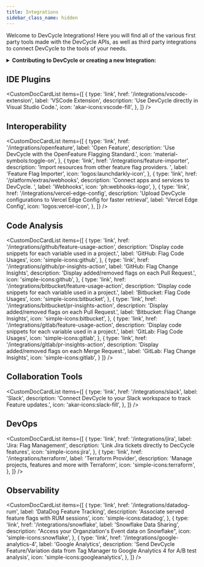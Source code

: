 ```yaml
---
title: Integrations
sidebar_class_name: hidden
---
```



Welcome to DevCycle Integrations! Here you will find all of the various first party tools made with the
DevCycle APIs, as well as third party integrations to connect DevCycle to the tools of your needs.

<details>
  <summary>
    <b>
      <i className="fas fa-arrows-alt"></i> Contributing to DevCycle or creating
      a new Integration:
    </b>
  </summary>
  <div>
    <p>
      If you would like to contribute to an existing integration or tool, all of
      DevCycle's tools and integrations are{' '}
      <a href="https://github.com/devcycleHQ">
        open source on the DevCycle Github repository.
      </a>
    </p>
    <p>
      Further, if you'd like to create a new tool or integration, a great
      starting point is <a href="/management-api/">DevCycle's Management API</a>{' '}
      which allows you to modify and interact with features and more within a
      DevCycle project, as well as the{' '}
      <a href="/bucketing-api/">DevCycle Bucketing API</a> which is used to
      serve users features and variables (and powers the DevCycle SDKs!)
    </p>
  </div>
</details>

## IDE Plugins

<CustomDocCardList
  items={[
    {
      type: 'link',
      href: '/integrations/vscode-extension',
      label: 'VSCode Extension',
      description: 'Use DevCycle directly in Visual Studio Code.',
      icon: 'akar-icons:vscode-fill',
    },
  ]}
/>

## Interoperability

<CustomDocCardList
  items={[
    {
      type: 'link',
      href: '/integrations/openfeature',
      label: 'Open Feature',
      description: 'Use DevCycle with the OpenFeature Flagging Standard.',
      icon: 'material-symbols:toggle-on',
    },
    {
      type: 'link',
      href: '/integrations/feature-importer',
      description: 'Import resources from other feature flag providers. ',
      label: 'Feature Flag Importer',
      icon: 'logos:launchdarkly-icon',
    },
    {
      type: 'link',
      href: '/platform/extras/webhooks',
      description: 'Connect apps and services to DevCycle. ',
      label: 'Webhooks',
      icon: 'ph:webhooks-logo',
    },
    {
      type: 'link',
      href: '/integrations/vercel-edge-config',
      description: 'Upload DevCycle configurations to Vercel Edge Config for faster retrieval',
      label: 'Vercel Edge Config',
      icon: 'logos:vercel-icon',
    },
  ]}
/>

## Code Analysis
<CustomDocCardList
  items={[
    {
      type: 'link',
      href: '/integrations/github/feature-usage-action',
      description: 'Display code snippets for each variable used in a project.',
      label: 'GitHub: Flag Code Usages',
      icon: 'simple-icons:github',
    },
    {
      type: 'link',
      href: '/integrations/github/pr-insights-action',
      label: 'GitHub: Flag Change Insights',
      description: 'Display added/removed flags on each Pull Request.',
      icon: 'simple-icons:github',
    },
    {
      type: 'link',
      href: '/integrations/bitbucket/feature-usage-action',
      description: 'Display code snippets for each variable used in a project.',
      label: 'Bitbucket: Flag Code Usages',
      icon: 'simple-icons:bitbucket',
    },
    {
      type: 'link',
      href: '/integrations/bitbucket/pr-insights-action',
      description: 'Display added/removed flags on each Pull Request.',
      label: 'Bitbucket: Flag Change Insights',
      icon: 'simple-icons:bitbucket',
    },
    {
      type: 'link',
      href: '/integrations/gitlab/feature-usage-action',
      description: 'Display code snippets for each variable used in a project.',
      label: 'GitLab: Flag Code Usages',
      icon: 'simple-icons:gitlab',
    },
    {
      type: 'link',
      href: '/integrations/gitlab/pr-insights-action',
      description: 'Display added/removed flags on each Merge Request.',
      label: 'GitLab: Flag Change Insights',
      icon: 'simple-icons:gitlab',
    }
  ]}
/>

## Collaboration Tools

<CustomDocCardList
  items={[
    {
      type: 'link',
      href: '/integrations/slack',
      label: 'Slack',
      description: 'Connect DevCycle to your Slack workspace to track Feature updates.',
      icon: 'akar-icons:slack-fill',
    },
  ]}
/>
## DevOps

<CustomDocCardList
  items={[
    {
      type: 'link',
      href: '/integrations/jira',
      label: 'Jira: Flag Management',
      description: 'Link Jira tickets directly to DecCycle features',
      icon: 'simple-icons:jira',
    },
    {
      type: 'link',
      href: '/integrations/terraform',
      label: 'Terraform Provider',
      description: 'Manage projects, features and more with Terraform',
      icon: 'simple-icons:terraform',
    },
  ]}
/>

## Observability

<CustomDocCardList
  items={[
    {
      type: 'link',
      href: '/integrations/datadog-rum',
      label: 'DataDog Feature Tracking',
      description: 'Associate served feature flags with RUM sessions',
      icon: 'simple-icons:datadog',
    },
    {
      type: 'link',
      href: '/integrations/snowflake',
      label: 'Snowflake Data Sharing',
      description: "Access your Organziation's Event data on Snowflake",
      icon: 'simple-icons:snowflake',
    },
    {
      type: 'link',
      href: '/integrations/google-analytics-4',
      label: 'Google Analytics',
      description:
        'Send DevCycle Feature/Variation data from Tag Manager to Google Analytics 4 for A/B test analysis',
      icon: 'simple-icons:googleanalytics',
    },
  ]}
/>
